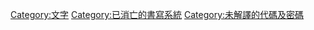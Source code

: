 {{Commonscat|Undeciphered writing systems}}

[[Category:文字|Category:文字]]
[[Category:已消亡的書寫系統|Category:已消亡的書寫系統]]
[[Category:未解譯的代碼及密碼|Category:未解譯的代碼及密碼]]